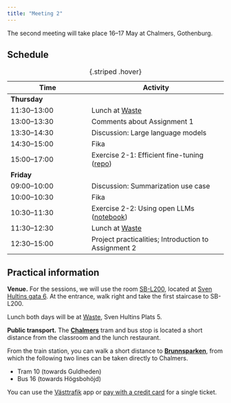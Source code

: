 ```yaml
---
title: "Meeting 2"
---
```


The second meeting will take place 16&ndash;17 May at Chalmers, Gothenburg.

## Schedule

| Time | Activity |
|------|----------|
| **Thursday** | |
| 11:30–13:00 | Lunch at [Waste](https://maps.app.goo.gl/6V9uAXxUdLLVop2Y8) |
| 13:00–13:30 | Comments about Assignment 1 |
| 13:30–14:30 | Discussion: Large language models |
| 14:30–15:00 | Fika |
| 15:00–17:00 | Exercise 2-1: Efficient fine-tuning ([repo](https://github.com/liu-nlp/dl4nlp/tree/main/website/modules/module2/peft/)) |
| **Friday** | |
| 09:00–10:00 | Discussion: Summarization use case |
| 10:00–10:30 | Fika |
| 10:30–11:30 | Exercise 2-2: Using open LLMs ([notebook](https://colab.research.google.com/drive/1sRDyMwBSRohzbqqgIT9KgXntemJaRZTf?usp=sharing)) |
| 11:30–12:30 | Lunch at [Waste](https://maps.app.goo.gl/6V9uAXxUdLLVop2Y8) | 
| 12:30–15:00 | Project practicalities; Introduction to Assignment 2 |
: {.striped .hover}

## Practical information

**Venue.** For the sessions, we will use the room [SB-L200](https://maps.chalmers.se/#b7834339-e8ef-4c9a-b593-b89854ccfa72), located at [Sven Hultins gata 6](https://maps.app.goo.gl/bVfwLpVusv3LoGKk7).
At the entrance, walk right and take the first staircase to SB-L200.

Lunch both days will be at [Waste](https://maps.app.goo.gl/6V9uAXxUdLLVop2Y8), Sven Hultins Plats 5.

**Public transport.** The [**Chalmers**](https://maps.app.goo.gl/sk3ygGvYDt2wcfEN8) tram and bus stop is located a short distance from the classroom and the lunch restaurant.

From the train station, you can walk a short distance to [**Brunnsparken**](https://maps.app.goo.gl/1Zi2gNZNvEWeLzHk9), from which the following two lines can be taken directly to Chalmers.

* Tram 10 (towards Guldheden)
* Bus 16 (towards Högsbohöjd)

You can use the [Västtrafik](https://www.vasttrafik.se/en/) app or [pay with a credit card](https://www.vasttrafik.se/en/Tickets/more-about-tickets/Tap-payment/) for a single ticket.